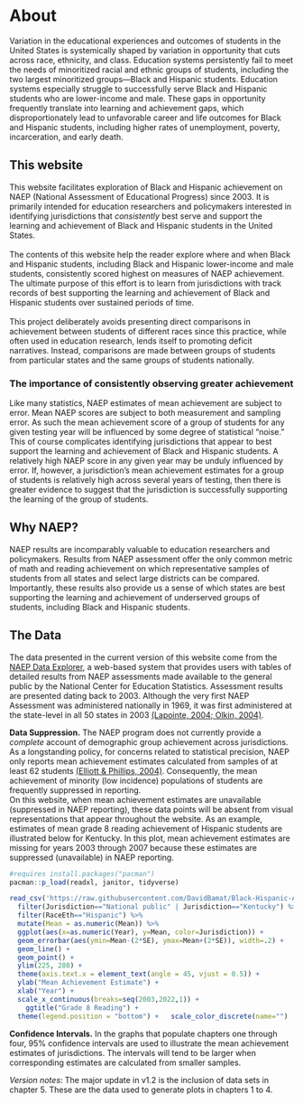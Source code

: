# About {-}

Variation in the educational experiences and outcomes of students in the United States is systemically shaped by variation in opportunity that cuts across race, ethnicity, and class. Education systems persistently fail to meet the needs of minoritized racial and ethnic groups of students, including the two largest minoritized groups—Black and Hispanic students. Education systems especially struggle to successfully serve Black and Hispanic students who are lower-income and male. These gaps in opportunity frequently translate into learning and achievement gaps, which disproportionately lead to unfavorable career and life outcomes for Black and Hispanic students, including higher rates of unemployment, poverty, incarceration, and early death. 

## This website {-}

This website facilitates exploration of Black and Hispanic achievement on NAEP (National Assessment of Educational Progress) since 2003. It is primarily intended for education researchers and policymakers interested in identifying jurisdictions that *consistently* best serve and support the learning and achievement of Black and Hispanic students in the United States.\
\
The contents of this website help the reader explore where and when Black and Hispanic students, including Black and Hispanic lower-income and male students, consistently scored highest on measures of NAEP achievement. The ultimate purpose of this effort is to learn from jurisdictions with track records of best supporting the learning and achievement of Black and Hispanic students over sustained periods of time.\
\
This project deliberately avoids presenting direct comparisons in achievement between students of different races since this practice, while often used in education research, lends itself to promoting deficit narratives. Instead, comparisons are made between groups of students from particular states and the same groups of students nationally.

### The importance of consistently observing greater achievement {-}

Like many statistics, NAEP estimates of mean achievement are subject to error. Mean NAEP scores are subject to both measurement and sampling error. As such the mean achievement score of a group of students for any given testing year will be influenced by some degree of statistical “noise.” This of course complicates identifying jurisdictions that appear to best support the learning and achievement of Black and Hispanic students. A relatively high NAEP score in any given year may be unduly influenced by error.  If, however, a jurisdiction’s mean achievement estimates for a group of students is relatively high across several years of testing, then there is greater evidence to suggest that the jurisdiction is successfully supporting the learning of the group of students.


## Why NAEP? {-}

NAEP results are incomparably valuable to education researchers and policymakers. Results from NAEP assessment offer the only common metric of math and reading achievement on which representative samples of students from all states and select large districts can be compared. Importantly, these results also provide us a sense of which states are best supporting the learning and achievement of underserved groups of students, including Black and Hispanic students.

## The Data {-}
The data presented in the current version of this website come from the [NAEP Data Explorer](https://www.nationsreportcard.gov/ndecore/landing), a web-based system that provides users with tables of detailed results from NAEP assessments made available to the general public by the National Center for Education Statistics.
Assessment results are presented dating back to 2003. Although the very first NAEP Assessment was administered nationally in 1969, it was first administered at the state-level in all 50 states in 2003 [(Lapointe, 2004; Olkin, 2004)](https://www.aera.net/Publications/Books/The-Nations-Report-Card-Evolution-and-Perspectiv).

**Data Suppression.** The NAEP program does not currently provide a *complete* account of demographic group achievement across jurisdictions. As a longstanding policy, for concerns related to statistical precision, NAEP only reports mean achievement estimates calculated from samples of at least 62 students [(Elliott & Phillips, 2004)](https://www.aera.net/Publications/Books/The-Nations-Report-Card-Evolution-and-Perspectiv). Consequently, the mean achievement of minority (low incidence) populations of students are frequently suppressed in reporting.\
On this website, when mean achievement estimates are unavailable (suppressed in NAEP reporting), these data points will be absent from visual representations that appear throughout the website. As an example, estimates of mean grade 8 reading achievement of Hispanic students are illustrated below for Kentucky. In this plot, mean achievement estimates are missing for years 2003 through 2007 because these estimates are suppressed (unavailable) in NAEP reporting. 

```{r Packages, echo=FALSE, message=FALSE, warning=FALSE}

#requires install.packages("pacman")
pacman::p_load(readxl, janitor, tidyverse)

```

```{r, echo=FALSE, message=FALSE, warning=FALSE}

read_csv('https://raw.githubusercontent.com/DavidBamat/Black-Hispanic-Achievement/main/g8r_race_eth.csv') %>% 
  filter(Jurisdiction=="National public" | Jurisdiction=="Kentucky") %>%
  filter(RaceEth=="Hispanic") %>%
  mutate(Mean = as.numeric(Mean)) %>%  
  ggplot(aes(x=as.numeric(Year), y=Mean, color=Jurisdiction)) +
  geom_errorbar(aes(ymin=Mean-(2*SE), ymax=Mean+(2*SE)), width=.2) +
  geom_line() +
  geom_point() +
  ylim(225, 280) +
  theme(axis.text.x = element_text(angle = 45, vjust = 0.5)) +
  ylab("Mean Achievement Estimate") +
  xlab("Year") +
  scale_x_continuous(breaks=seq(2003,2022,1)) +
    ggtitle("Grade 8 Reading") +
  theme(legend.position = "bottom") +   scale_color_discrete(name="")


```

**Confidence Intervals.** In the graphs that populate chapters one through four, 95% confidence intervals are used to illustrate the mean achievement estimates of jurisdictions. The intervals will tend to be larger when corresponding estimates are calculated from smaller samples.
  
  
*Version notes*: The major update in v1.2 is the inclusion of data sets in chapter 5. These are the data used to generate plots in chapters 1 to 4.


